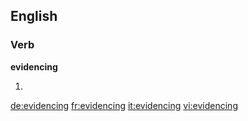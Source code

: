 ==English==

===Verb===
'''evidencing'''

# {{present participle of|evidence}}

[[de:evidencing]]
[[fr:evidencing]]
[[it:evidencing]]
[[vi:evidencing]]